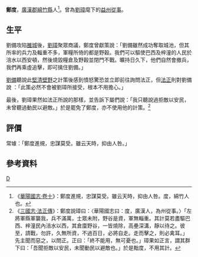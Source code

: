 {{otheruses|鄭度|other=其他同姓名人物}}
'''鄭度'''{{BD|？年||？年||catIdx=Z}}，[[廣漢郡|廣漢郡]][[綿竹縣|綿竹縣]]人<ref>《[[:s:華陽國志/卷十|華陽國志·卷十]]》：鄭度進規，忠謀莫受。雖云天時，抑由人咎。度，綿竹人也。</ref>。曾為[[劉璋|劉璋]]麾下的[[益州|益州]][[從事|從事]]。

==生平==
劉備攻陷[[雒城|雒城]]後，[[劉璋|劉璋]]聚眾商議，鄭度曾獻策說：「劉備雖然成功奪取城池，但其所率的兵力及輜重不多，軍糧所倚的都是野穀。我們可以驅使巴西及梓潼的人民於涪水以西安頓，然後燒毀糧倉及野穀並閉門不戰。曠持日久下，他們自然會撤兵，我們再乘虛追擊，即可擒住劉備。」

[[劉備|劉備]]聽說此[[坚壁清野|堅清壁野]]之計策後感到憤怒驚恐並立即前往詢問法正，但[[法正|法正]]則對劉備說 ：「此策必然不會被劉璋所接受，根本不用擔心。」

最後，劉璋果然如法正所說的那樣，並告訴下屬們說：「我只聽說過拒敵以安民，未曾聽過動民以避敵。」於是罷免了鄭度，亦不使用他的計策。<ref>《[[:s:三國志/卷37|三國志·法正傳]]》：鄭度說璋曰：〈華陽國志曰：度，廣漢人，為州從事。〉「左將軍縣軍襲我，兵不滿萬，士眾未附，野谷是資，軍無輜重。其計莫若盡驅巴西、梓潼民內涪水以西，其倉廩野谷，一皆燒除，高壘深溝，靜以待之。彼至，請戰，勿許，久無所資，不過百日，必將自走。走而擊之，則必禽耳。」先主聞而惡之，以問正。正曰：「終不能用，無可憂也。」璋果如正言，謂其群下曰：「吾聞拒敵以安民，未聞動民以避敵也。」於是黜度，不用其計。</ref>
==評價==
常璩：「鄭度進規，忠謀莫受。雖云天時，抑由人咎。」
== 參考資料 ==
[[Category:鄭姓|D]]